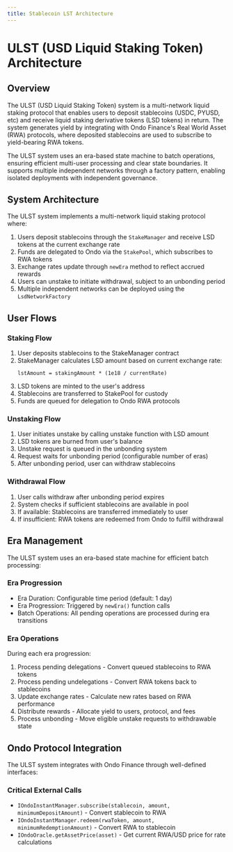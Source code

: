 ```yaml
---
title: Stablecoin LST Architecture
---
```


# ULST (USD Liquid Staking Token) Architecture

## Overview

The ULST (USD Liquid Staking Token) system is a multi-network liquid staking protocol that enables users to deposit stablecoins (USDC, PYUSD, etc) and receive liquid staking derivative tokens (LSD tokens) in return. The system generates yield by integrating with Ondo Finance's Real World Asset (RWA) protocols, where deposited stablecoins are used to subscribe to yield-bearing RWA tokens.

The ULST system uses an era-based state machine to batch operations, ensuring efficient multi-user processing and clear state boundaries. It supports multiple independent networks through a factory pattern, enabling isolated deployments with independent governance.

## System Architecture

The ULST system implements a multi-network liquid staking protocol where:

1. Users deposit stablecoins through the `StakeManager` and receive LSD tokens at the current exchange rate
2. Funds are delegated to Ondo via the `StakePool`, which subscribes to RWA tokens
3. Exchange rates update through `newEra` method to reflect accrued rewards
4. Users can unstake to initiate withdrawal, subject to an unbonding period
5. Multiple independent networks can be deployed using the `LsdNetworkFactory`

## User Flows

### Staking Flow

1. User deposits stablecoins to the StakeManager contract
2. StakeManager calculates LSD amount based on current exchange rate:
   ```
   lstAmount = stakingAmount * (1e18 / currentRate)
   ```
3. LSD tokens are minted to the user's address
4. Stablecoins are transferred to StakePool for custody
5. Funds are queued for delegation to Ondo RWA protocols


### Unstaking Flow

1. User initiates unstake by calling unstake function with LSD amount
2. LSD tokens are burned from user's balance
3. Unstake request is queued in the unbonding system
4. Request waits for unbonding period (configurable number of eras)
5. After unbonding period, user can withdraw stablecoins


### Withdrawal Flow

1. User calls withdraw after unbonding period expires
2. System checks if sufficient stablecoins are available in pool
3. If available: Stablecoins are transferred immediately to user
4. If insufficient: RWA tokens are redeemed from Ondo to fulfill withdrawal


## Era Management

The ULST system uses an era-based state machine for efficient batch processing:

### Era Progression

- Era Duration: Configurable time period (default: 1 day)
- Era Progression: Triggered by `newEra()` function calls
- Batch Operations: All pending operations are processed during era transitions

### Era Operations

During each era progression:

1. Process pending delegations - Convert queued stablecoins to RWA tokens
2. Process pending undelegations - Convert RWA tokens back to stablecoins
3. Update exchange rates - Calculate new rates based on RWA performance
4. Distribute rewards - Allocate yield to users, protocol, and fees
5. Process unbonding - Move eligible unstake requests to withdrawable state

## Ondo Protocol Integration

The ULST system integrates with Ondo Finance through well-defined interfaces:

### Critical External Calls

- `IOndoInstantManager.subscribe(stablecoin, amount, minimumDepositAmount)` - Convert stablecoin to RWA
- `IOndoInstantManager.redeem(rwaToken, amount, minimumRedemptionAmount)` - Convert RWA to stablecoin  
- `IOndoOracle.getAssetPrice(asset)` - Get current RWA/USD price for rate calculations
